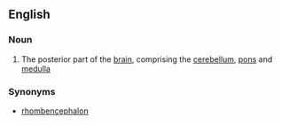 ==English==

===Noun===
{{en-noun}}

#{{anatomy}} The posterior part of the [[brain]], comprising the [[cerebellum]], [[pons]] and [[medulla]]

===Synonyms===
*[[rhombencephalon]]